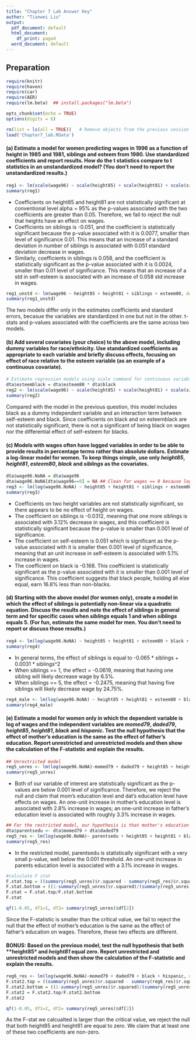 ```yaml
---
title: "Chapter 7 Lab Answer Key"
author: "Tianwei Liu"
output:
  pdf_document: default
  html_document:
    df_print: paged
  word_document: default
---
```

## Preparation
```r
require(knitr)
require(haven)
require(car)
require(AER)
require(lm.beta)  ## install.packages("lm.beta")

opts_chunk$set(echo = TRUE)
options(digits = 6)
```

```r
rm(list = ls(all = TRUE))   # Remove objects from the previous session
load('Chapter7_lab.RData')
```
#### (a) Estimate a model for women predicting wages in 1996 as a function of height in 1985 and 1981, siblings and esteem from 1980.  Use standardized coefficients and report results.  How do the t statistics compare to t statistics in an unstandardized model? (You don't need to report the unstandardized results.)
```r
reg1 <- lm(scale(wage96) ~ scale(height85) + scale(height81) + scale(siblings) + scale(esteem80), data = dta[dta$male == 0,])
summary(reg1)
```

- Coefficients on height85 and height81 are not statistically significant at conventional level alpha = 95% as the p-values associated with the two coefficients are greater than 0.05. Therefore, we fail to reject the null that heights have an effect on wages.
- Coefficients on siblings is -0.051, and the coefficient is statistically significant because the p-value associated with it is 0.0077, smaller than level of significance 0.01. This means that an increase of a standard deviation in number of siblings is associated with 0.051 standard deviation decrease in wages.
- Similarly, coefficients in siblings is 0.058, and the coefficient is statistically significant as the p-value associated with it is 0.0024, smaller than 0.01 level of significance. This means that an increase of a std in self-esteem is associated with an increase of 0.058 std increase in wages.

```r
reg1_unstd <- lm(wage96 ~ height85 + height81 + siblings + esteem80, data = dta[dta$male == 0,])
summary(reg1_unstd)
```

The two models differ only in the estimates coefficients and standard errors, becasue the variables are standardized in one but not in the other. t-stats and p-values associated with the coefficients are the same across two models.

#### (b) Add several covariates (your choice) to the above model, including dummy variables for race/ethnicity.  Use standardized coefficients as appropriate to each variable and briefly discuss effects, focusing on effect of race relative to the esteem variable (as an example of a continuous covariate).
```r
# Estimate regression models using scale command for continuous variables
dta$esteemblack = dta$esteem80 * dta$black
reg2 <- lm(scale(wage96) ~ scale(height85) + scale(height81) + scale(siblings) + scale(esteem80) + black + esteemblack, data = dta[dta$male == 0,])
summary(reg2)
```

Compared with the model in the previous question, this model includes black as a dummy independent variable and an interaction term between self-esteem and black. Since coefficients on black and on esteemblack are not statistically significant, there is not a significant of being black on wages nor the differential effect of self-esteem for blacks.

#### (c) Models with wages often have logged variables in order to be able to provide results in percentage terms rather than absolute dollars.  Estimate a log-linear model for women.  To keep things simple, use only *height85*, *height81*, *esteem80*, *black* and *siblings* as the covariates.

```r
dta$wage96.NoNA = dta$wage96
dta$wage96.NoNA[dta$wage96==0] = NA ## Clean for wages == 0 because logs do not work with non-positive numbers
reg3 <- lm(log(wage96.NoNA) ~ height85 + height81 + siblings + esteem80 + black, data = dta[dta$male == 0,])
summary(reg3)
```

- Coefficients on two height variables are not statistically significant, so there appears to be no effect of height on wages.
- The coefficient on siblings is -0.0312, meaning that one more siblings is associated with 3.12% decrease in wages, and this coefficient is statistically significant because the p-value is smaller than 0.001 level of significance.
- The coefficient on self-esteem is 0.051 which is significant as the p-value associated with it is smaller then 0.001 level of significance, meaning that an unit increase in self-esteem is associated with 5.1% increase in wages.
- The coefficient on black is -0.168. This coefficient is statistically significant as the p-value associated with it is smaller than 0.001 level of significance. This coefficient suggests that black people, holding all else equal, earn 16.8% less than non-blacks.

#### (d) Starting with the above model (for women only), create a model in which the effect of siblings is potentially non-linear via a quadratic equation.  Discuss the results and note the effect of siblings in general term and for specific cases when *siblings* equals 1 and when *siblings* equals 5. (For fun, estimate the same model for men.  You don't need to report or discuss those results.)

```r
reg4 <- lm(log(wage96.NoNA) ~ height85 + height81 + esteem80 + black + siblings + I(siblings^2), data = dta[dta$male == 0,])
summary(reg4)
```

- In general terms, the effect of siblings is equal to -0.065 * siblings + 0.0031 * siblings^2
- When siblings == 1, the effect = -0.0619, meaning that having one sibling will likely decrease wage by 6.5%.
- When siblings == 5, the effect = -0.2475, meaning that having five siblings will likely decrease wage by 24.75%.

```r
reg4_male <- lm(log(wage96.NoNA) ~ height85 + height81 + esteem80 + black + siblings + I(siblings^2), data = dta[dta$male == 1,])
summary(reg4_male)
```

#### (e) Estimate a model for women only in which the dependent variable is log of wages and the independent variables are *momed79*, *daded79*, *height85*, *height81*, *black* and *hispanic*.  Test the null hypothesis that the effect of mother's education is the same as the effect of father's education.  Report unrestricted and unrestricted models and then show the calculation of the F-statistic and explain the results.

```r
## Unrestricted model
reg5_unres <- lm(log(wage96.NoNA)~momed79 + daded79 + height85 + height81 + black + hispanic, data = dta[dta$male == 0,])
summary(reg5_unres)
```
- Both of our variable of interest are statistically significant as the p-values are below 0.001 level of significance. Therefore, we reject the null and claim that mom's education level and dat's education level have effects on wages. An one-unit increase in mother's education level is associated with 2.8% increase in wages; an one-unit increase in father's education level is associated with roughly 3.3% increase in wages.

```r
## For the restricted model, our hypothesis is that mother's education has the same effect as father's education.
dta$parentsedu <- dta$momed79 + dta$daded79
reg5_res <- lm(log(wage96.NoNA)~ parentsedu + height85 + height81 + black + hispanic, data = dta[dta$male == 0,])
summary(reg5_res)
```

- In the restricted model, parentsedu is statistically significant with a very small p-value, well below the 0.001 threshold. An one-unit increase in parents education level is associated with a 3.1% increase in wages. 

```r
#calculate F stat
F.stat.top = ((summary(reg5_unres)$r.squared - summary(reg5_res)$r.squared)/1)
F.stat.bottom = ((1-summary(reg5_unres)$r.squared)/(summary(reg5_unres)$df[2]))
F.stat = F.stat.top/F.stat.bottom
F.stat
```

```r
qf(1-0.05, df1=1, df2= summary(reg5_unres)$df[2])
```

Since the F-statistic is smaller than the critical value, we fail to reject the null that the effect of mother's education is the same as the effect of father's education on wages. Therefore, these two effects are different.

#### BONUS: Based on the previous model, test the null hypothesis that both **height85* and *height81* equal zero. Report unrestricted and unrestricted models and then show the calculation of the F-statistic and explain the results.

```r
reg6_res <- lm(log(wage96.NoNA)~momed79 + daded79 + black + hispanic, data = dta[dta$male ==0,])
F.stat2.top = ((summary(reg5_unres)$r.squared - summary(reg6_res)$r.squared)/2)
F.stat2.bottom = ((1-summary(reg5_unres)$r.squared)/(summary(reg5_unres)$df[2]))
F.stat2 = F.stat2.top/F.stat2.bottom
F.stat2
```

```r
qf(1-0.05, df1=2, df2= summary(reg5_unres)$df[2])
```

As the F-stat we calcualted is larger than the critical value, we reject the null that both height85 and height81 are equal to zero. We claim that at least one of these two coefficients are non-zero. 